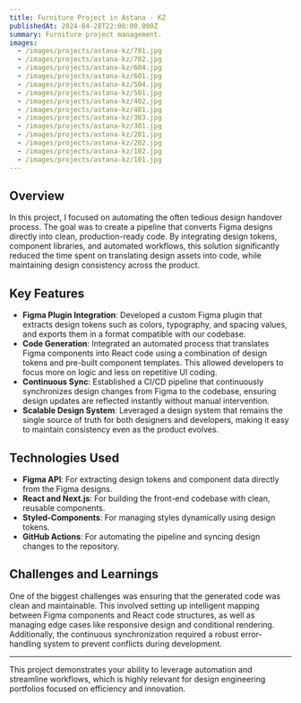 ```yaml
---
title: Furniture Project in Astana - KZ
publishedAt: 2024-04-28T22:00:00.000Z
summary: Furniture project management.
images:
  - /images/projects/astana-kz/701.jpg
  - /images/projects/astana-kz/702.jpg
  - /images/projects/astana-kz/604.jpg
  - /images/projects/astana-kz/601.jpg
  - /images/projects/astana-kz/504.jpg
  - /images/projects/astana-kz/501.jpg
  - /images/projects/astana-kz/402.jpg
  - /images/projects/astana-kz/401.jpg
  - /images/projects/astana-kz/303.jpg
  - /images/projects/astana-kz/301.jpg
  - /images/projects/astana-kz/201.jpg
  - /images/projects/astana-kz/202.jpg
  - /images/projects/astana-kz/102.jpg
  - /images/projects/astana-kz/101.jpg
---
```


## Overview

In this project, I focused on automating the often tedious design handover process. The goal was to create a pipeline that converts Figma designs directly into clean, production-ready code. By integrating design tokens, component libraries, and automated workflows, this solution significantly reduced the time spent on translating design assets into code, while maintaining design consistency across the product.

## Key Features

* **Figma Plugin Integration**: Developed a custom Figma plugin that extracts design tokens such as colors, typography, and spacing values, and exports them in a format compatible with our codebase.
* **Code Generation**: Integrated an automated process that translates Figma components into React code using a combination of design tokens and pre-built component templates. This allowed developers to focus more on logic and less on repetitive UI coding.
* **Continuous Sync**: Established a CI/CD pipeline that continuously synchronizes design changes from Figma to the codebase, ensuring design updates are reflected instantly without manual intervention.
* **Scalable Design System**: Leveraged a design system that remains the single source of truth for both designers and developers, making it easy to maintain consistency even as the product evolves.

## Technologies Used

* **Figma API**: For extracting design tokens and component data directly from the Figma designs.
* **React and Next.js**: For building the front-end codebase with clean, reusable components.
* **Styled-Components**: For managing styles dynamically using design tokens.
* **GitHub Actions**: For automating the pipeline and syncing design changes to the repository.

## Challenges and Learnings

One of the biggest challenges was ensuring that the generated code was clean and maintainable. This involved setting up intelligent mapping between Figma components and React code structures, as well as managing edge cases like responsive design and conditional rendering. Additionally, the continuous synchronization required a robust error-handling system to prevent conflicts during development.

***

This project demonstrates your ability to leverage automation and streamline workflows, which is highly relevant for design engineering portfolios focused on efficiency and innovation.
